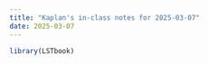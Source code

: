 ```yaml
---
title: "Kaplan's in-class notes for 2025-03-07"
date: 2025-03-07
---
```


```r
library(LSTbook)
```

